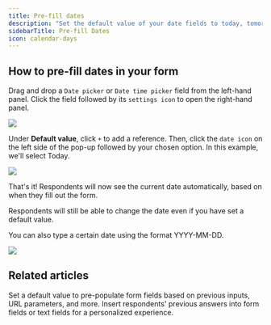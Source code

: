 ```yaml
---
title: Pre-fill dates
description: "Set the default value of your date fields to today, tomorrow, a specific number of days from now, and more in your form or survey"
sidebarTitle: Pre-fill Dates
icon: calendar-days
---
```


## How to pre-fill dates in your form

Drag and drop a `Date picker` or `Date time picker` field from the left-hand panel. Click the field followed by its `settings icon` to open the right-hand panel.

<Frame>
  <img src="/images/advanced/image-9.png" />
</Frame>

Under **Default value**, click `+` to add a reference. Then, click the `date icon` on the left side of the pop-up followed by your chosen option. In this example, we'll select Today.

<Frame>
  <img src="/images/advanced/image-10.png" />
</Frame>

That's it! Respondents will now see the current date automatically, based on when they fill out the form.

<Note>
  Respondents will still be able to change the date even if you have set a default value.
</Note>

You can also type a certain date using the format YYYY-MM-DD.

<Frame>
  <img src="/images/advanced/image-11.png" />
</Frame>

## Related articles


<CardGroup cols={3}>
  <Card title="Pre-fill fields" href="/help/prefill-fields" icon="fill" iconType="regular" color="#FFC738">
  Set a default value to pre-populate form fields based on previous inputs, URL parameters, and more.
  </Card>
  <Card title="Answer piping" href="/help/answer-piping" icon="wand-magic-sparkles" iconType="regular" color="#FFC738">
    Insert respondents' previous answers into form fields or text fields for a personalized experience.
  </Card>
</CardGroup>
